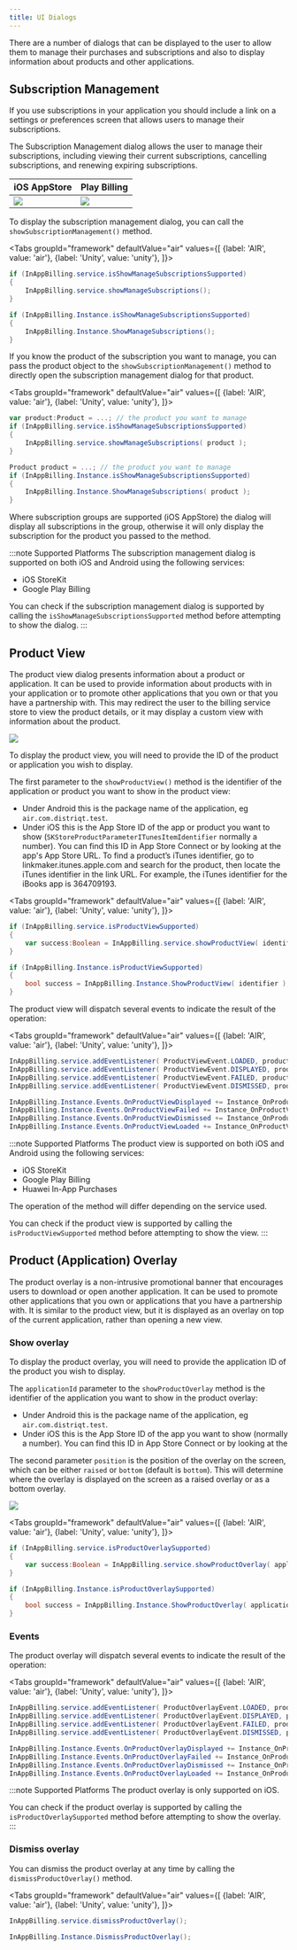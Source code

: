 ```yaml
---
title: UI Dialogs
---
```



There are a number of dialogs that can be displayed to the user to allow them to manage their purchases and subscriptions and also to display information about products and other applications.


## Subscription Management 

If you use subscriptions in your application you should include a link on a settings or preferences screen that allows users to manage their subscriptions.

The Subscription Management dialog allows the user to manage their subscriptions, including viewing their current subscriptions, cancelling subscriptions, and renewing expiring subscriptions.

| iOS AppStore | Play Billing | 
| --- | --- | 
| ![](images/ios_subscription_management.png) | ![](images/playbilling_subscription_management.png) |


To display the subscription management dialog, you can call the `showSubscriptionManagement()` method.

<Tabs groupId="framework" defaultValue="air" values={[
    {label: 'AIR', value: 'air'},
    {label: 'Unity', value: 'unity'},
  ]}>
<TabItem value="air" >

```actionscript  
if (InAppBilling.service.isShowManageSubscriptionsSupported)
{
    InAppBilling.service.showManageSubscriptions();
}
```

</TabItem>
<TabItem value="unity">

```csharp
if (InAppBilling.Instance.isShowManageSubscriptionsSupported)
{
    InAppBilling.Instance.ShowManageSubscriptions();
}
```

</TabItem>
</Tabs>


If you know the product of the subscription you want to manage, you can pass the product object to the `showSubscriptionManagement()` method to directly open the subscription management dialog for that product.

<Tabs groupId="framework" defaultValue="air" values={[
    {label: 'AIR', value: 'air'},
    {label: 'Unity', value: 'unity'},
  ]}>
<TabItem value="air" >

```actionscript  
var product:Product = ...; // the product you want to manage
if (InAppBilling.service.isShowManageSubscriptionsSupported)
{
    InAppBilling.service.showManageSubscriptions( product );
}
```

</TabItem>
<TabItem value="unity">

```csharp
Product product = ...; // the product you want to manage
if (InAppBilling.Instance.isShowManageSubscriptionsSupported)
{
    InAppBilling.Instance.ShowManageSubscriptions( product );
}
```

</TabItem>
</Tabs>

Where subscription groups are supported (iOS AppStore) the dialog will display all subscriptions in the group, otherwise it will only display the subscription for the product you passed to the method.


:::note Supported Platforms
The subscription management dialog is supported on both iOS and Android using the following services:
- iOS StoreKit
- Google Play Billing

You can check if the subscription management dialog is supported by calling the `isShowManageSubscriptionsSupported` method before attempting to show the dialog.
:::



## Product View

The product view dialog presents information about a product or application. 
It can be used to provide information about products with in your application or to promote other applications that you own or that you have a partnership with.
This may redirect the user to the billing service store to view the product details, or it may display a custom view with information about the product.

![](images/ios_product_view.png)

To display the product view, you will need to provide the ID of the product or application you wish to display. 

The first parameter to the `showProductView()` method is the identifier of the application or product you want to show in the product view:
- Under Android this is the package name of the application, eg `air.com.distriqt.test`. 
- Under iOS this is the App Store ID of the app or product you want to show (`SKStoreProductParameterITunesItemIdentifier` normally a number). You can find this ID in App Store Connect or by looking at the app's App Store URL. To find a product’s iTunes identifier, go to linkmaker.itunes.apple.com and search for the product, then locate the iTunes identifier in the link URL. For example, the iTunes identifier for the iBooks app is 364709193.


<Tabs groupId="framework" defaultValue="air" values={[
    {label: 'AIR', value: 'air'},
    {label: 'Unity', value: 'unity'},
  ]}>
<TabItem value="air" >

```actionscript
if (InAppBilling.service.isProductViewSupported)
{
    var success:Boolean = InAppBilling.service.showProductView( identifier );
}
```

</TabItem>
<TabItem value="unity">

```csharp
if (InAppBilling.Instance.isProductViewSupported)
{
    bool success = InAppBilling.Instance.ShowProductView( identifier );
}
```

</TabItem>
</Tabs>

The product view will dispatch several events to indicate the result of the operation:

<Tabs groupId="framework" defaultValue="air" values={[
    {label: 'AIR', value: 'air'},
    {label: 'Unity', value: 'unity'},
  ]}>
<TabItem value="air" >

```actionscript
InAppBilling.service.addEventListener( ProductViewEvent.LOADED, productView_loadedHandler );
InAppBilling.service.addEventListener( ProductViewEvent.DISPLAYED, productView_displayedHandler );
InAppBilling.service.addEventListener( ProductViewEvent.FAILED, productView_failedHandler );
InAppBilling.service.addEventListener( ProductViewEvent.DISMISSED, productView_dismissedHandler );
```

</TabItem>
<TabItem value="unity">

```csharp
InAppBilling.Instance.Events.OnProductViewDisplayed += Instance_OnProductViewDisplayed;
InAppBilling.Instance.Events.OnProductViewFailed += Instance_OnProductViewFailed;
InAppBilling.Instance.Events.OnProductViewDismissed += Instance_OnProductViewDismissed;
InAppBilling.Instance.Events.OnProductViewLoaded += Instance_OnProductViewLoaded;
```

</TabItem>
</Tabs>


:::note Supported Platforms
The product view is supported on both iOS and Android using the following services:
- iOS StoreKit
- Google Play Billing
- Huawei In-App Purchases

The operation of the method will differ depending on the service used.

You can check if the product view is supported by calling the `isProductViewSupported` method before attempting to show the view.
::: 



## Product (Application) Overlay 

The product overlay is a non-intrusive promotional banner that encourages users to download or open another application. It can be used to promote other applications that you own or applications that you have a partnership with.
It is similar to the product view, but it is displayed as an overlay on top of the current application, rather than opening a new view.


### Show overlay

To display the product overlay, you will need to provide the application ID of the product you wish to display.

The `applicationId` parameter to the `showProductOverlay` method is the identifier of the application you want to show in the product overlay:
- Under Android this is the package name of the application, eg `air.com.distriqt.test`. 
- Under iOS this is the App Store ID of the app you want to show (normally a number). You can find this ID in App Store Connect or by looking at the

The second parameter `position` is the position of the overlay on the screen, which can be either `raised` or `bottom` (default is `bottom`). 
This will determine where the overlay is displayed on the screen as a raised overlay or as a bottom overlay.


![](images/ios_product_overlay.png)

<Tabs groupId="framework" defaultValue="air" values={[
    {label: 'AIR', value: 'air'},
    {label: 'Unity', value: 'unity'},
  ]}>
<TabItem value="air" >

```actionscript  
if (InAppBilling.service.isProductOverlaySupported)
{
    var success:Boolean = InAppBilling.service.showProductOverlay( applicationId );
}
```

</TabItem>
<TabItem value="unity">

```csharp
if (InAppBilling.Instance.isProductOverlaySupported)
{
    bool success = InAppBilling.Instance.ShowProductOverlay( applicationId );
}
```

</TabItem>
</Tabs>


### Events

The product overlay will dispatch several events to indicate the result of the operation:

<Tabs groupId="framework" defaultValue="air" values={[
    {label: 'AIR', value: 'air'},
    {label: 'Unity', value: 'unity'},
  ]}>
<TabItem value="air" >

```actionscript
InAppBilling.service.addEventListener( ProductOverlayEvent.LOADED, productOverlay_loadedHandler );
InAppBilling.service.addEventListener( ProductOverlayEvent.DISPLAYED, productOverlay_displayedHandler );
InAppBilling.service.addEventListener( ProductOverlayEvent.FAILED, productOverlay_failedHandler );
InAppBilling.service.addEventListener( ProductOverlayEvent.DISMISSED, productOverlay_dismissedHandler );
```

</TabItem>
<TabItem value="unity">

```csharp
InAppBilling.Instance.Events.OnProductOverlayDisplayed += Instance_OnProductOverlayDisplayed;
InAppBilling.Instance.Events.OnProductOverlayFailed += Instance_OnProductOverlayFailed;
InAppBilling.Instance.Events.OnProductOverlayDismissed += Instance_OnProductOverlayDismissed;
InAppBilling.Instance.Events.OnProductOverlayLoaded += Instance_OnProductOverlayLoaded;
```

</TabItem>
</Tabs>

:::note Supported Platforms
The product overlay is only supported on iOS.

You can check if the product overlay is supported by calling the `isProductOverlaySupported` method before attempting to show the overlay.
::: 


### Dismiss overlay

You can dismiss the product overlay at any time by calling the `dismissProductOverlay()` method.

<Tabs groupId="framework" defaultValue="air" values={[
    {label: 'AIR', value: 'air'},
    {label: 'Unity', value: 'unity'},
  ]}>
<TabItem value="air" >  

```actionscript
InAppBilling.service.dismissProductOverlay();
```

</TabItem>
<TabItem value="unity"> 

```csharp
InAppBilling.Instance.DismissProductOverlay();
``` 

</TabItem>
</Tabs>